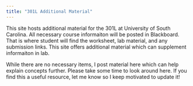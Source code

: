 ```yaml
---
title: "301L Additional Material"
---
```


This site hosts additional material for the 301L at University of South Carolina. All necessary course informaiton will be posted in Blackboard. That is where student will find the worksheet, lab material, and any submission links. This site offers additional material which can supplement informaiton in lab.\n\n

While there are no necessary items, I post material here which can help explain concepts further. Please take some time to look around here. If you find this a useful resource, let me know so I keep motivated to update it!
